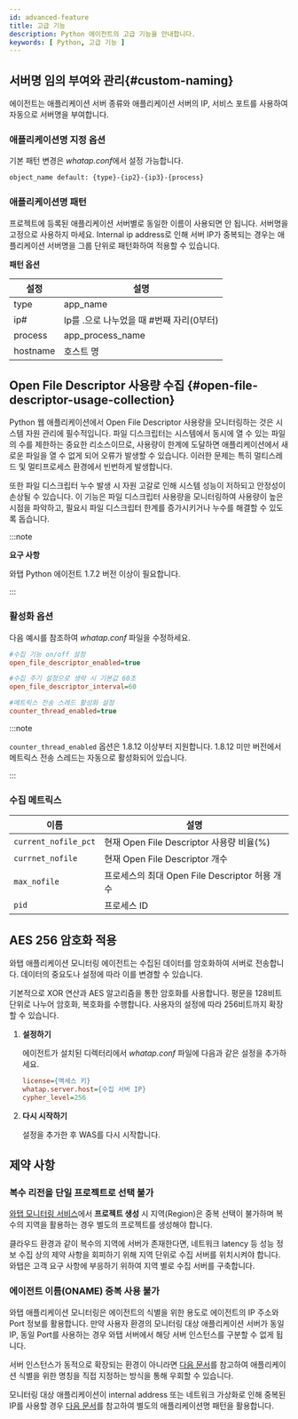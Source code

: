 ```yaml
---
id: advanced-feature
title: 고급 기능
description: Python 에이전트의 고급 기능을 안내합니다.
keywords: [ Python, 고급 기능 ]
---
```


## 서버명 임의 부여와 관리{#custom-naming}

에이전트는 애플리케이션 서버 종류와 애플리케이션 서버의 IP, 서비스 포트를 사용하여 자동으로 서버명을 부여합니다.

### 애플리케이션명 지정 옵션

기본 패턴 변경은 *whatap.conf*에서 설정 가능합니다.

```bash
object_name default: {type}-{ip2}-{ip3}-{process}
```

### 애플리케이션명 패턴

프로젝트에 등록된 애플리케이션 서버별로 동일한 이름이 사용되면 안 됩니다. 서버명을 고정으로 사용하지 마세요. Internal ip address로 인해 서버 IP가 중복되는 경우는 애플리케이션 서버명을 그룹 단위로 패턴화하여 적용할 수 있습니다.

**패턴 옵션**

|설정|설명|
|----|----|
|type|app_name|
|ip#|Ip를 .으로 나누었을 때 #번째 자리(0부터)|
|process|app_process_name|
|hostname|호스트 명|


## Open File Descriptor 사용량 수집 {#open-file-descriptor-usage-collection}

Python 웹 애플리케이션에서 Open File Descriptor 사용량을 모니터링하는 것은 시스템 자원 관리에 필수적입니다. 파일 디스크립터는 시스템에서 동시에 열 수 있는 파일의 수를 제한하는 중요한 리소스이므로, 사용량이 한계에 도달하면 애플리케이션에서 새로운 파일을 열 수 없게 되어 오류가 발생할 수 있습니다. 이러한 문제는 특히 멀티스레드 및 멀티프로세스 환경에서 빈번하게 발생합니다.

또한 파일 디스크립터 누수 발생 시 자원 고갈로 인해 시스템 성능이 저하되고 안정성이 손상될 수 있습니다. 이 기능은 파일 디스크립터 사용량을 모니터링하여 사용량이 높은 시점을 파악하고, 필요시 파일 디스크립터 한계를 증가시키거나 누수를 해결할 수 있도록 돕습니다.

:::note 

**요구 사항**

와탭 Python 에이전트 1.7.2 버전 이상이 필요합니다. 

:::

### 활성화 옵션 

다음 예시를 참조하여 *whatap.conf* 파일을 수정하세요. 

```ini 
#수집 기능 on/off 설정
open_file_descriptor_enabled=true

#수집 주기 설정으로 생략 시 기본값 60초
open_file_descriptor_interval=60

#메트릭스 전송 스레드 활성화 설정
counter_thread_enabled=true
```

:::note

`counter_thread_enabled` 옵션은 1.8.12 이상부터 지원합니다. 1.8.12 미만 버전에서 메트릭스 전송 스레드는 자동으로 활성화되어 있습니다.

:::

### 수집 메트릭스

|이름|설명|
|---|---|
|`current_nofile_pct`|현재 Open File Descriptor 사용량 비율(%)|
|`currnet_nofile`|현재 Open File Descriptor 개수|
|`max_nofile`|프로세스의 최대 Open File Descriptor 허용 개수|
|`pid`|프로세스 ID|


## AES 256 암호화 적용

와탭 애플리케이션 모니터링 에이전트는 수집된 데이터를 암호화하여 서버로 전송합니다. 데이터의 중요도나 설정에 따라 이를 변경할 수 있습니다.  

기본적으로 XOR 연산과 AES 알고리즘을 통한 암호화를 사용합니다. 평문을 128비트 단위로 나누어 암호화, 복호화를 수행합니다. 사용자의 설정에 따라 256비트까지 확장할 수 있습니다.

1. **설정하기**

    에이전트가 설치된 디렉터리에서 *whatap.conf* 파일에 다음과 같은 설정을 추가하세요.

    ```ini title='whatap.conf'
    license={액세스 키}
    whatap.server.host={수집 서버 IP}
    cypher_level=256
    ```

1. **다시 시작하기**

    설정을 추가한 후 WAS를 다시 시작합니다.


## 제약 사항

### 복수 리전을 단일 프로젝트로 선택 불가

[와탭 모니터링 서비스](https://service.whatap.io)에서 **프로젝트 생성** 시 지역(Region)은 중복 선택이 불가하며 복수의 지역을 활용하는 경우 별도의 프로젝트를 생성해야 합니다.

클라우드 환경과 같이 복수의 지역에 서버가 존재한다면, 네트워크 latency 등 성능 정보 수집 상의 제약 사항을 회피하기 위해 지역 단위로 수집 서버를 위치시켜야 합니다. 와탭은 고객 요구 사항에 부응하기 위하여 지역 별로 수집 서버를 구축합니다.

### 에이전트 이름(ONAME) 중복 사용 불가

와탭 애플리케이션 모니터링은 에이전트의 식별을 위한 용도로 에이전트의 IP 주소와 Port 정보를 활용합니다. 만약 사용자 환경의 모니터링 대상 애플리케이션 서버가 동일 IP, 동일 Port를 사용하는 경우 와탭 서버에서 해당 서버 인스턴스를 구분할 수 없게 됩니다.

서버 인스턴스가 동적으로 확장되는 환경이 아니라면 [다음 문서](#custom-naming)를 참고하여 애플리케이션 식별을 위한 명칭을 직접 지정하는 방식을 통해 우회할 수 있습니다.

모니터링 대상 애플리케이션이 internal address 또는 네트워크 가상화로 인해 중복된 IP를 사용할 경우 [다음 문서](#custom-naming)를 참고하여 별도의 애플리케이션명 패턴을 활용합니다.
